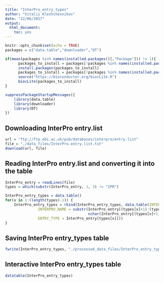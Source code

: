 ```yaml
---
title: "InterPro_entry_types"
author: "Vitalii Kleshchevnikov"
date: "22/06/2017"
output: 
  html_document: 
    toc: yes
---
```


```r
knitr::opts_chunk$set(echo = TRUE)
packages = c("data.table","downloader","DT")

if(mean(packages %in% names(installed.packages()[,"Package"])) != 1){
      packages_to_install = packages[!packages %in% names(installed.packages()[,"Package"])]
      install.packages(packages_to_install)
      packages_to_install = packages[!packages %in% names(installed.packages()[,"Package"])]
      source("https://bioconductor.org/biocLite.R")
      biocLite(packages_to_install)
}

suppressPackageStartupMessages({
    library(data.table)
    library(downloader)
    library(DT)
})
```

## Downloading InterPro entry.list

```r
url = "ftp://ftp.ebi.ac.uk/pub/databases/interpro/entry.list"
file = "./data_files/InterPro.entry.list.txt"
download(url, file)
```

## Reading InterPro entry.list and converting it into the table

```r
InterPro_entry = readLines(file)
types = which(substr(InterPro_entry, 1, 3) != "IPR")

InterPro_entry_types = data.table()
for(x in 1:(length(types)-1)) {
    InterPro_entry_types = rbind(InterPro_entry_types, data.table(INTERPRO_ID = substr(InterPro_entry[(types[x]+1):(types[x+1]-1)],1,9), 
               INTERPRO_NAME = substr(InterPro_entry[(types[x]+1):(types[x+1]-1)],10,
                                      nchar(InterPro_entry[(types[x]+1):(types[x+1]-1)])), 
               ENTRY_TYPE = InterPro_entry[types[x]]))
}
```

## Saving InterPro entry_types table

```r
fwrite(InterPro_entry_types, "./processed_data_files/InterPro_entry_types.txt", sep = "\t")
```

## Interactive InterPro entry_types table

```r
datatable(InterPro_entry_types)
```